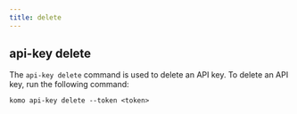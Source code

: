 ```yaml
---
title: delete
---
```


## api-key delete

The `api-key delete` command is used to delete an API key. To delete an API key, run the following command:

```
komo api-key delete --token <token>
```
